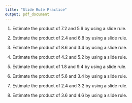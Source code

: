 ```yaml
---
title: "Slide Rule Practice"
output: pdf_document
---
```


1. Estimate the product of 7.2 and 5.6 by using a slide rule.

\vfill

2. Estimate the product of 2.4 and 6.8 by using a slide rule.

\vfill

3. Estimate the product of 8.6 and 3.4 by using a slide rule.

\vfill

4. Estimate the product of 4.2 and 5.2 by using a slide rule.

\vfill

\newpage

5. Estimate the product of 1.8 and 9.4 by using a slide rule.

\vfill

6. Estimate the product of 5.6 and 3.4 by using a slide rule.

\vfill

7. Estimate the product of 2.4 and 3.2 by using a slide rule.

\vfill

8. Estimate the product of 3.6 and 4.6 by using a slide rule.

\vfill
